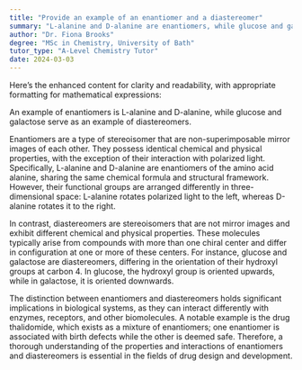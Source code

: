 ```yaml
---
title: "Provide an example of an enantiomer and a diastereomer"
summary: "L-alanine and D-alanine are enantiomers, while glucose and galactose serve as examples of diastereomers, illustrating different types of stereoisomerism in chemistry."
author: "Dr. Fiona Brooks"
degree: "MSc in Chemistry, University of Bath"
tutor_type: "A-Level Chemistry Tutor"
date: 2024-03-03
---
```


Here’s the enhanced content for clarity and readability, with appropriate formatting for mathematical expressions:

An example of enantiomers is L-alanine and D-alanine, while glucose and galactose serve as an example of diastereomers.

Enantiomers are a type of stereoisomer that are non-superimposable mirror images of each other. They possess identical chemical and physical properties, with the exception of their interaction with polarized light. Specifically, L-alanine and D-alanine are enantiomers of the amino acid alanine, sharing the same chemical formula and structural framework. However, their functional groups are arranged differently in three-dimensional space: L-alanine rotates polarized light to the left, whereas D-alanine rotates it to the right.

In contrast, diastereomers are stereoisomers that are not mirror images and exhibit different chemical and physical properties. These molecules typically arise from compounds with more than one chiral center and differ in configuration at one or more of these centers. For instance, glucose and galactose are diastereomers, differing in the orientation of their hydroxyl groups at carbon 4. In glucose, the hydroxyl group is oriented upwards, while in galactose, it is oriented downwards.

The distinction between enantiomers and diastereomers holds significant implications in biological systems, as they can interact differently with enzymes, receptors, and other biomolecules. A notable example is the drug thalidomide, which exists as a mixture of enantiomers; one enantiomer is associated with birth defects while the other is deemed safe. Therefore, a thorough understanding of the properties and interactions of enantiomers and diastereomers is essential in the fields of drug design and development.
    